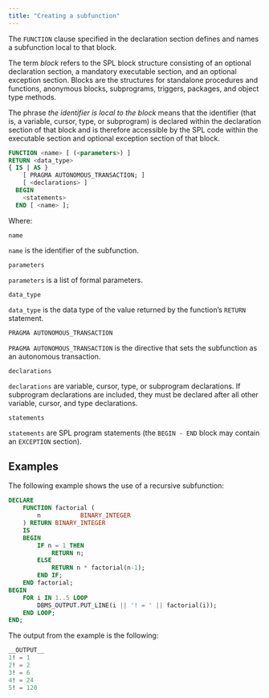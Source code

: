```yaml
---
title: "Creating a subfunction"
---
```


<div id="creating_a_subfunction" class="registered_link"></div>

The `FUNCTION` clause specified in the declaration section defines and names a subfunction local to that block.

The term *block* refers to the SPL block structure consisting of an optional declaration section, a mandatory executable section, and an optional exception section. Blocks are the structures for standalone procedures and functions, anonymous blocks, subprograms, triggers, packages, and object type methods.

The phrase *the identifier is local to the block* means that the identifier (that is, a variable, cursor, type, or subprogram) is declared within the declaration section of that block and is therefore accessible by the SPL code within the executable section and optional exception section of that block.

```sql
FUNCTION <name> [ (<parameters>) ]
RETURN <data_type>
{ IS | AS }
    [ PRAGMA AUTONOMOUS_TRANSACTION; ]
    [ <declarations> ]
  BEGIN
    <statements>
  END [ <name> ];
```

Where:

`name`

 `name` is the identifier of the subfunction.

`parameters`

 `parameters` is a list of formal parameters.

`data_type`

 `data_type` is the data type of the value returned by the function’s `RETURN` statement.

`PRAGMA AUTONOMOUS_TRANSACTION`

 `PRAGMA AUTONOMOUS_TRANSACTION` is the directive that sets the subfunction as an autonomous transaction.

`declarations`

 `declarations` are variable, cursor, type, or subprogram declarations. If subprogram declarations are included, they must be declared after all other variable, cursor, and type declarations.

`statements`

 `statements` are SPL program statements (the `BEGIN - END` block may contain an `EXCEPTION` section).

## Examples

The following example shows the use of a recursive subfunction:

```sql
DECLARE
    FUNCTION factorial (
        n           BINARY_INTEGER
    ) RETURN BINARY_INTEGER
    IS
    BEGIN
        IF n = 1 THEN
            RETURN n;
        ELSE
            RETURN n * factorial(n-1);
        END IF;
    END factorial;
BEGIN
    FOR i IN 1..5 LOOP
        DBMS_OUTPUT.PUT_LINE(i || '! = ' || factorial(i));
    END LOOP;
END;
```

The output from the example is the following:

```sql
__OUTPUT__
1! = 1
2! = 2
3! = 6
4! = 24
5! = 120
```
